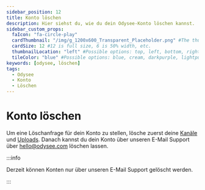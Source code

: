 ---
sidebar_position: 12
title: Konto löschen
description: Hier siehst du, wie du dein Odysee-Konto löschen kannst.
sidebar_custom_props:
  faIcon: "fa-circle-play"
  cardThumbnail: "/img/g_1200x600_Transparent_Placeholder.png" #The thumbnail on the category card.
  cardSize: 12 #12 is full size, 6 is 50% width, etc.
  thumbnailLocation: "left" #Possible options: top, left, bottom, right, none
  tileColor: "blue" #Possible options: blue, cream, darkpurple, lightpurple, mauve, orange, pink, none
keywords: [odysee, löschen]
tags:
  - Odysee
  - Konto
  - Löschen
---

# Konto löschen


Um eine Löschanfrage für dein Konto zu stellen, lösche zuerst deine [Kanäle](/category-channels/deletingchannels) und [Uploads](/category-uploading/deleting).
Danach kannst du dein Konto über unseren E-Mail Support über hello@odysee.com löschen lassen.

:::info

Derzeit können Konten nur über unseren E-Mail Support gelöscht werden.

:::
